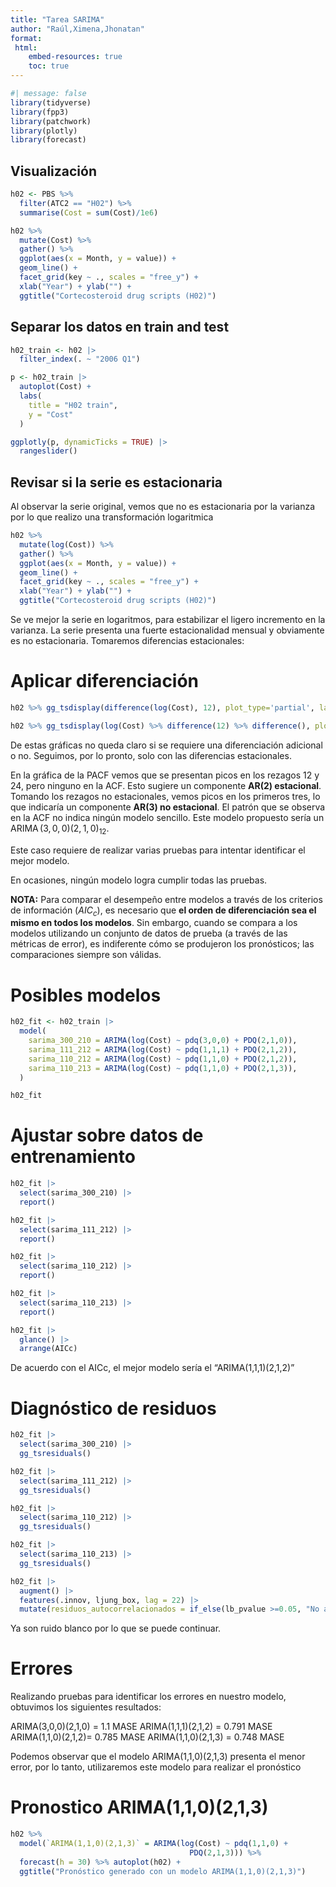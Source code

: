 ```yaml
---
title: "Tarea SARIMA"
author: "Raúl,Ximena,Jhonatan"
format: 
 html:
    embed-resources: true
    toc: true
---
```


```r
#| message: false
library(tidyverse)
library(fpp3)
library(patchwork)
library(plotly)
library(forecast)
```

## Visualización

```r
h02 <- PBS %>%
  filter(ATC2 == "H02") %>%
  summarise(Cost = sum(Cost)/1e6)

h02 %>%
  mutate(Cost) %>%
  gather() %>%
  ggplot(aes(x = Month, y = value)) +
  geom_line() +
  facet_grid(key ~ ., scales = "free_y") +
  xlab("Year") + ylab("") +
  ggtitle("Cortecosteroid drug scripts (H02)")
```

## Separar los datos en train and test

```r
h02_train <- h02 |> 
  filter_index(. ~ "2006 Q1")

p <- h02_train |> 
  autoplot(Cost) +
  labs(
    title = "H02 train",
    y = "Cost"
  )

ggplotly(p, dynamicTicks = TRUE) |> 
  rangeslider()
```

## Revisar si la serie es estacionaria

Al observar la serie original, vemos que no es estacionaria por la varianza por lo que realizo una transformación logaritmica

```r
h02 %>%
  mutate(log(Cost)) %>%
  gather() %>%
  ggplot(aes(x = Month, y = value)) +
  geom_line() +
  facet_grid(key ~ ., scales = "free_y") +
  xlab("Year") + ylab("") +
  ggtitle("Cortecosteroid drug scripts (H02)")
```

Se ve mejor la serie en logaritmos, para estabilizar el ligero incremento en la varianza. La serie presenta una fuerte estacionalidad mensual y obviamente es no estacionaria. Tomaremos diferencias estacionales:

# Aplicar diferenciación

```r
h02 %>% gg_tsdisplay(difference(log(Cost), 12), plot_type='partial', lag_max = 48)

h02 %>% gg_tsdisplay(log(Cost) %>% difference(12) %>% difference(), plot_type='partial', lag_max = 48)
```

De estas gráficas no queda claro si se requiere una diferenciación adicional o no. Seguimos, por lo pronto, solo con las diferencias estacionales.

En la gráfica de la PACF vemos que se presentan picos en los rezagos 12 y 24, pero ninguno en la ACF. Esto sugiere un componente **AR(2) estacional**. Tomando los rezagos no estacionales, vemos picos en los primeros tres, lo que indicaría un componente **AR(3) no estacional**. El patrón que se observa en la ACF no indica ningún modelo sencillo. Este modelo propuesto sería un $\operatorname{ARIMA}(3,0,0)(2,1,0)_{12}$.

Este caso requiere de realizar varias pruebas para intentar identificar el mejor modelo.

En ocasiones, ningún modelo logra cumplir todas las pruebas.

**NOTA:** Para comparar el desempeño entre modelos a través de los criterios de información ($AIC_c$), es necesario que **el orden de diferenciación sea el mismo en todos los modelos**. Sin embargo, cuando se compara a los modelos utilizando un conjunto de datos de prueba (a través de las métricas de error), es indiferente cómo se produjeron los pronósticos; las comparaciones siempre son válidas.

# Posibles modelos

```r
h02_fit <- h02_train |> 
  model(
    sarima_300_210 = ARIMA(log(Cost) ~ pdq(3,0,0) + PDQ(2,1,0)),
    sarima_111_212 = ARIMA(log(Cost) ~ pdq(1,1,1) + PDQ(2,1,2)),
    sarima_110_212 = ARIMA(log(Cost) ~ pdq(1,1,0) + PDQ(2,1,2)),
    sarima_110_213 = ARIMA(log(Cost) ~ pdq(1,1,0) + PDQ(2,1,3)),
  )

h02_fit
```

# Ajustar sobre datos de entrenamiento

```r
h02_fit |> 
  select(sarima_300_210) |> 
  report()

h02_fit |> 
  select(sarima_111_212) |> 
  report()

h02_fit |> 
  select(sarima_110_212) |> 
  report()

h02_fit |> 
  select(sarima_110_213) |> 
  report()

```

```r
h02_fit |> 
  glance() |> 
  arrange(AICc)
```

De acuerdo con el AICc, el mejor modelo sería el "ARIMA(1,1,1)(2,1,2)"

# Diagnóstico de residuos

```r
h02_fit |> 
  select(sarima_300_210) |> 
  gg_tsresiduals()

h02_fit |> 
  select(sarima_111_212) |> 
  gg_tsresiduals()

h02_fit |> 
  select(sarima_110_212) |> 
  gg_tsresiduals()

h02_fit |> 
  select(sarima_110_213) |> 
  gg_tsresiduals()
```

```r
h02_fit |> 
  augment() |> 
  features(.innov, ljung_box, lag = 22) |> 
  mutate(residuos_autocorrelacionados = if_else(lb_pvalue >=0.05, "No autocorrelación", "Autocorrelacionados"))
```

Ya son ruido blanco por lo que se puede continuar.

# Errores

Realizando pruebas para identificar los errores en nuestro modelo, obtuvimos los siguientes resultados:

ARIMA(3,0,0)(2,1,0) = 1.1 MASE ARIMA(1,1,1)(2,1,2) = 0.791 MASE ARIMA(1,1,0)(2,1,2)= 0.785 MASE ARIMA(1,1,0)(2,1,3) = 0.748 MASE

Podemos observar que el modelo ARIMA(1,1,0)(2,1,3) presenta el menor error, por lo tanto, utilizaremos este modelo para realizar el pronóstico

# Pronostico ARIMA(1,1,0)(2,1,3)

```r
h02 %>% 
  model(`ARIMA(1,1,0)(2,1,3)` = ARIMA(log(Cost) ~ pdq(1,1,0) +
                                        PDQ(2,1,3))) %>% 
  forecast(h = 30) %>% autoplot(h02) +
  ggtitle("Pronóstico generado con un modelo ARIMA(1,1,0)(2,1,3)")
```
